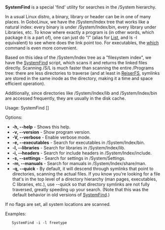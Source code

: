 '''SystemFind''' is a special 'find' utility for searches in the /System hierarchy.

In a usual Linux distro, a binary, library or header can be in one of many places. In GoboLinux, we have the /System/Index tree that works like a natural index: every binary is under /System/Index/bin, every library under Libraries, etc. To know where exactly a program is (in other words, which package it is a part of), one can just do "l" (alias for [[List]], and ls -l equivalent) to see where does the link point too. For executables, the [[which]] command is even more convenient.

Based on this idea of the /System/Index tree as a "filesystem index", we have the [[SystemFind]] script, which scans it and returns the linked files directly. Scanning /S/L is much faster than scanning the entire /Programs tree: there are less directories to traverse (and at least in [[ReiserFS]], symlinks are stored in the same inode as the directory, making it a time and space efficient operation).

Additionally, since directories like /System/Index/lib and /System/Index/bin are accessed frequently, they are usually in the disk cache.

Usage: SystemFind [<flags>] <search_pattern>

Options:
* '''-h, --help''' - Shows this help.
* '''-v, --version''' - Show program version.
* '''-V, --verbose''' - Enable verbose mode.
* '''-e, --executables''' - Search for executables in /System/Index/bin.
* '''-l, --libraries''' - Search for libraries in /System/Index/lib.
* '''-i, --headers''' - Search for include headers in /System/Index/include.
* '''-s, --settings''' - Search for settings in /System/Settings.
* '''-m, --manuals''' - Search for manuals in /System/Index/share/man.
* '''-q, --quick''' - By default, it will descend through symlinks that point to directories, scanning the actual files. If you know you're looking for a file that's in the top level of a directory hierarchy (man pages, executables, C libraries, etc.), use --quick so that directory symlinks are not fully traversed, greatly speeding up your search. (Note that this was the default behavior in old versions of [[SystemFind]].)

If no flags are set, all system locations are scanned.

Examples:

    SystemFind -i -l freetype 


{{Scripts}}
